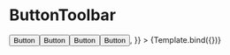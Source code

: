 

<Meta title="Button/ButtonToolbar" component={ButtonGroup} />


# ButtonToolbar

<Canvas>
  <Story
    name="ButtonToolbar"
    args={{
      children: <><ButtonGroup><Button>Button</Button><Button>Button</Button></ButtonGroup><ButtonGroup><Button>Button</Button><Button>Button</Button></ButtonGroup></>,
    }}
  >
    {Template.bind({})}
  </Story>
</Canvas>
